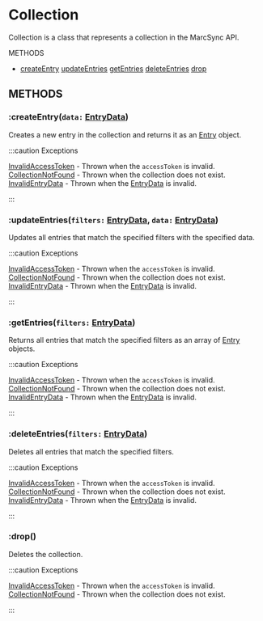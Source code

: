 # Collection

Collection is a class that represents a collection in the MarcSync API.

<div style={{display: "grid", "grid-template-columns": "repeat(2,minmax(0,1fr))", "box-sizing": "border-box", "border-width": "0", "border-style": "solid", "word-break": "break-word"}}>

<div style={{"box-sizing": "border-box", "border-width": "0", "border-style": "solid", "word-break": "break-word", "font-weight": "600"}}>
METHODS
<ul style={{"padding-left": ".5rem", "list-style-type": "disc", "margin-bottom": "1.25rem", "list-style": "none", "box-sizing": "border-box", "border-width": "0", "border-style": "solid", "word-break": "break-word", "font-weight": "500"}}>
<li style={{"margin-bottom": ".5rem", "list-style-type": "none"}}>
<a style={{"display": "block"}} href="#createEntry">createEntry</a>
<a style={{"display": "block"}} href="#updateEntries">updateEntries</a>
<a style={{"display": "block"}} href="#getEntries">getEntries</a>
<a style={{"display": "block"}} href="#deleteEntries">deleteEntries</a>
<a style={{"display": "block"}} href="#drop">drop</a>
</li>
</ul>
</div>

</div>

## METHODS

### :createEntry(`data:` [EntryData](../types/EntryData))
Creates a new entry in the collection and returns it as an [Entry](./Entry) object.

:::caution Exceptions

[InvalidAccessToken](../errors/Authorization#InvalidAccessToken) - Thrown when the `accessToken` is invalid.<br/>
[CollectionNotFound](../errors/Collection#CollectionNotFound) - Thrown when the collection does not exist.<br/>
[InvalidEntryData](../errors/Entry#InvalidEntryData) - Thrown when the [EntryData](../types/EntryData) is invalid.

:::

### :updateEntries(`filters:` [EntryData](../types/EntryData), `data:` [EntryData](../types/EntryData))
Updates all entries that match the specified filters with the specified data.

:::caution Exceptions

[InvalidAccessToken](../errors/Authorization#InvalidAccessToken) - Thrown when the `accessToken` is invalid.<br/>
[CollectionNotFound](../errors/Collection#CollectionNotFound) - Thrown when the collection does not exist.<br/>
[InvalidEntryData](../errors/Entry#InvalidEntryData) - Thrown when the [EntryData](../types/EntryData) is invalid.

:::

### :getEntries(`filters:` [EntryData](../types/EntryData))
Returns all entries that match the specified filters as an array of [Entry](./Entry) objects.

:::caution Exceptions

[InvalidAccessToken](../errors/Authorization#InvalidAccessToken) - Thrown when the `accessToken` is invalid.<br/>
[CollectionNotFound](../errors/Collection#CollectionNotFound) - Thrown when the collection does not exist.<br/>
[InvalidEntryData](../errors/Entry#InvalidEntryData) - Thrown when the [EntryData](../types/EntryData) is invalid.

:::

### :deleteEntries(`filters:` [EntryData](../types/EntryData))
Deletes all entries that match the specified filters.

:::caution Exceptions

[InvalidAccessToken](../errors/Authorization#InvalidAccessToken) - Thrown when the `accessToken` is invalid.<br/>
[CollectionNotFound](../errors/Collection#CollectionNotFound) - Thrown when the collection does not exist.<br/>
[InvalidEntryData](../errors/Entry#InvalidEntryData) - Thrown when the [EntryData](../types/EntryData) is invalid.

:::

### :drop()
Deletes the collection.

:::caution Exceptions

[InvalidAccessToken](../errors/Authorization#InvalidAccessToken) - Thrown when the `accessToken` is invalid.<br/>
[CollectionNotFound](../errors/Collection#CollectionNotFound) - Thrown when the collection does not exist.<br/>

:::